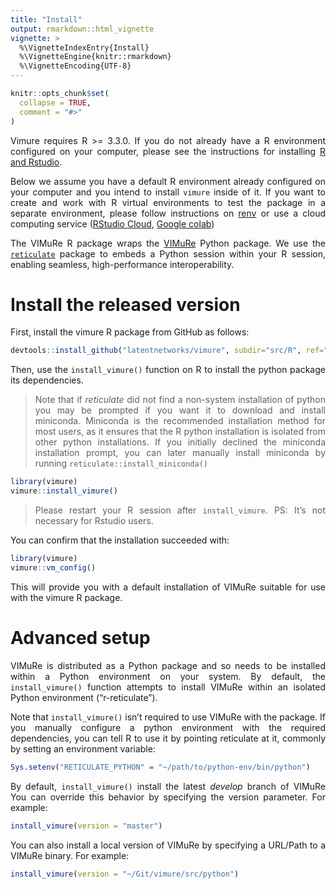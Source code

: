 ```yaml
---
title: "Install"
output: rmarkdown::html_vignette
vignette: >
  %\VignetteIndexEntry{Install}
  %\VignetteEngine{knitr::rmarkdown}
  %\VignetteEncoding{UTF-8}
---
```


<style>
body {
text-align: justify}
</style>

```r
knitr::opts_chunk$set(
  collapse = TRUE,
  comment = "#>"
)
```

Vimure requires R >= 3.3.0.  If you do not already have a R environment configured on your computer, please see the instructions for installing [R and Rstudio](http://web.cs.ucla.edu/~gulzar/rstudio/).

Below we assume you have a default R environment already configured on your computer and you intend to install `vimure` inside of it.  If you want to create and work with R virtual environments to test the package in a separate environment, please follow instructions on [renv](https://rstudio.github.io/renv/articles/renv.html) or use a cloud computing service ([RStudio Cloud](https://rstudio.cloud/), [Google colab](https://colab.research.google.com/notebook#create=true&language=r))

The VIMuRe R package wraps the [VIMuRe](https://github.com/latentnetworks/vimure/tree/develop/src/python) Python package. We use the [`reticulate`](https://rstudio.github.io/reticulate/) package to embeds a Python session within your R session, enabling seamless, high-performance interoperability.

# Install the released version

First, install the vimure R package from GitHub as follows:

```r
devtools::install_github("latentnetworks/vimure", subdir="src/R", ref="develop")
```

Then, use the `install_vimure()` function on R to install the python package its dependencies.  

> Note that if *reticulate* did not find a non-system installation of python you may be prompted if you want it to download and install miniconda. Miniconda is the recommended installation method for most users, as it ensures that the R python installation is isolated from other python installations. If you initially declined the miniconda installation prompt, you can later manually install miniconda by running `reticulate::install_miniconda()`

```r
library(vimure)
vimure::install_vimure()
```

> Please restart your R session after `install_vimure`. PS: It's not necessary for Rstudio users.

You can confirm that the installation succeeded with:

```r
library(vimure)
vimure::vm_config()
```

This will provide you with a default installation of VIMuRe suitable for use with the vimure R package.

# Advanced setup

VIMuRe is distributed as a Python package and so needs to be installed within a Python environment on your system. By default, the `install_vimure()` function attempts to install VIMuRe within an isolated Python environment (“r-reticulate”).

Note that `install_vimure()` isn’t required to use VIMuRe with the package. If you manually configure a python environment with the required dependencies, you can tell R to use it by pointing reticulate at it, commonly by setting an environment variable:
  
  ``` r
Sys.setenv("RETICULATE_PYTHON" = "~/path/to/python-env/bin/python")
```

By default, `install_vimure()` install the latest *develop* branch of VIMuRe You can override this behavior by specifying the version parameter. For example:
  
  ``` r
install_vimure(version = "master")
```

You can also install a local version of VIMuRe by specifying a URL/Path to a VIMuRe binary. For example:
  
  ``` r
install_vimure(version = "~/Git/vimure/src/python")
```
